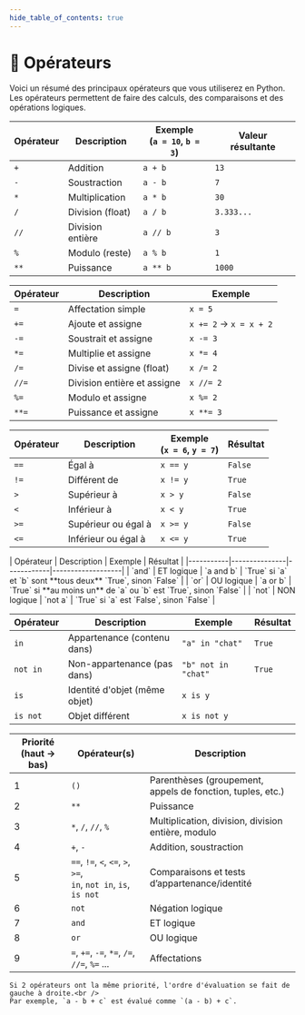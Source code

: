 ```yaml
---
hide_table_of_contents: true
---
```



# 🧮 Opérateurs

Voici un résumé des principaux opérateurs que vous utiliserez en Python.<br />
Les opérateurs permettent de faire des calculs, des comparaisons et des opérations logiques.

<Tabs>

<TabItem value="arith" label="Arithmétiques" default>

| Opérateur     | Description       | Exemple<br /> (`a = 10`, `b = 3`)   | Valeur résultante    |
|---------------|-------------------|-------------------------------|-----------------------|
| `+`           | Addition          | `a + b`                       | `13`                  |
| `-`           | Soustraction      | `a - b`                       | `7`                   |
| `*`           | Multiplication    | `a * b`                       | `30`                  |
| `/`           | Division (float)  | `a / b`                       | `3.333...`            |
| `//`          | Division entière  | `a // b`                      | `3`                   |
| `%`           | Modulo (reste)    | `a % b`                       | `1`                   |
| `**`          | Puissance         | `a ** b`                      | `1000`                |

</TabItem>

<TabItem value="affect" label="Affectation">

| Opérateur | Description                        | Exemple |
|------------|------------------------------------|---------|
| `=`        | Affectation simple                | `x = 5` |
| `+=`       | Ajoute et assigne                 | `x += 2` → `x = x + 2` |
| `-=`       | Soustrait et assigne              | `x -= 3` |
| `*=`       | Multiplie et assigne              | `x *= 4` |
| `/=`       | Divise et assigne (float)         | `x /= 2` |
| `//=`      | Division entière et assigne       | `x //= 2` |
| `%=`       | Modulo et assigne                 | `x %= 2` |
| `**=`      | Puissance et assigne              | `x **= 3` |

</TabItem>

<TabItem value="compar" label="Comparaison">

| Opérateur | Description                  | Exemple<br /> (`x = 6`, `y = 7`) | Résultat |
|------------|------------------------------|---------|---|
| `==`       | Égal à                       | `x == y` | `False` |
| `!=`       | Différent de                 | `x != y` | `True`  |
| `>`        | Supérieur à                  | `x > y` | `False` |
| `<`        | Inférieur à                  | `x < y` | `True`  |
| `>=`       | Supérieur ou égal à          | `x >= y` | `False` |
| `<=`       | Inférieur ou égal à          | `x <= y` | `True`  |

</TabItem>

<TabItem value="logique" label="Logiques (booléens)">
| Opérateur | Description   | Exemple    | Résultat          |
|-----------|---------------|------------|-------------------|
| `and`     | ET logique    | `a and b`  | `True` si `a` et `b` sont **tous deux** `True`, sinon `False` |
| `or`      | OU logique    | `a or b`   | `True` si **au moins un** de `a` ou `b` est `True`, sinon `False` |
| `not`     | NON logique   | `not a`    | `True` si `a` est `False`, sinon `False` |
</TabItem>

<TabItem value="autres" label="Autres utiles">

| Opérateur | Description                   | Exemple | Résultat          |
|------------|-------------------------------|---------|---|
| `in`       | Appartenance (contenu dans)   | `"a" in "chat"` | `True`  |
| `not in`   | Non-appartenance (pas dans)   | `"b" not in "chat"` | `True` |
| `is`       | Identité d'objet (même objet) | `x is y` |
| `is not`   | Objet différent               | `x is not y` |

</TabItem>

<TabItem value="priorite" label="Priorité des opérateurs">

| Priorité (haut → bas) | Opérateur(s) | Description |
|-----------------------|--------------|-------------|
| 1 | `()` | Parenthèses (groupement, appels de fonction, tuples, etc.) |
| 2 | `**` | Puissance |
| 3 | `*`, `/`, `//`, `%` | Multiplication, division, division entière, modulo |
| 4 | `+`, `-` | Addition, soustraction |
| 5 | `==`, `!=`, `<`, `<=`, `>`, `>=`,<br />`in`, `not in`, `is`, `is not` | Comparaisons et tests d’appartenance/identité |
| 6 | `not` | Négation logique |
| 7 | `and` | ET logique |
| 8 | `or` | OU logique |
| 9 | `=`, `+=`, `-=`, `*=`, `/=`, `//=`, `%=` ... | Affectations |

    Si 2 opérateurs ont la même priorité, l'ordre d'évaluation se fait de gauche à droite.<br />
    Par exemple, `a - b + c` est évalué comme `(a - b) + c`.

</TabItem>

</Tabs>